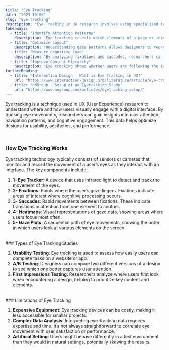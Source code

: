 ```yaml
---
title: "Eye Tracking"
date: "2023-10-05"
slug: "eye-tracking"
description: "Eye Tracking in UX research involves using specialized technology to monitor and analyze where users look on a digital interface and for how long."
takeaways:
  - title: "Identify Attention Patterns"
    description: "Eye tracking reveals which elements of a page or interface grab the user’s attention. Designers can use this to emphasize important areas or calls to action."
  - title: "Optimize Layout"
    description: "Understanding gaze patterns allows designers to reorganize layouts to better match natural user behaviors, improving navigation and reducing friction."
  - title: "Measure Cognitive Load"
    description: "By analyzing fixations and saccades, researchers can infer the cognitive effort required to navigate an interface. Longer fixations might indicate confusion or interest."
  - title: "Improve Content Hierarchy"
    description: "Eye tracking shows whether users are following the intended visual hierarchy or if important elements are being overlooked."
furtherReading:
  - title: "Interaction Design - What is Eye Tracking in UX?"
    url: "https://www.interaction-design.org/literature/article/eye-tracking-ux"
  - title: "NNGroup - Setup of an Eyetracking Study"
    url: "https://www.nngroup.com/articles/eyetracking-setup/"
---
```



Eye tracking is a technique used in UX (User Experience) research to understand where and how users visually engage with a digital interface. By tracking eye movements, researchers can gain insights into user attention, navigation patterns, and cognitive engagement. This data helps optimize designs for usability, aesthetics, and performance.

<br />

### How Eye Tracking Works
Eye tracking technology typically consists of sensors or cameras that monitor and record the movement of a user’s eyes as they interact with an interface. The key components include:

1. **1- Eye Tracker**: A device that uses infrared light to detect and track the movement of the eyes.
2. **2- Fixations**: Points where the user’s gaze lingers. Fixations indicate areas of interest where cognitive processing occurs.
3. **3- Saccades**: Rapid movements between fixations. These indicate transitions in attention from one element to another.
4. **4- Heatmaps**: Visual representations of gaze data, showing areas where users focus most often.
5. **5- Gaze Plots**: A sequential path of eye movements, showing the order in which users look at various elements on the screen.

<br />
### Types of Eye Tracking Studies

1. **Usability Testing**: Eye tracking is used to assess how easily users can complete tasks on a website or app.
2. **A/B Testing**: Designers can compare two different versions of a design to see which one better captures user attention.
3. **First Impressions Testing**: Researchers analyze where users first look when encountering a design, helping to prioritize key content and elements.

<br />
### Limitations of Eye Tracking

1. **Expensive Equipment**: Eye tracking devices can be costly, making it less accessible for smaller projects.
2. **Complex Data Analysis**: Interpreting eye-tracking data requires expertise and time. It’s not always straightforward to correlate eye movement with user satisfaction or performance.
3. **Artificial Setting**: Users might behave differently in a test environment than they would in natural settings, potentially skewing the results.
